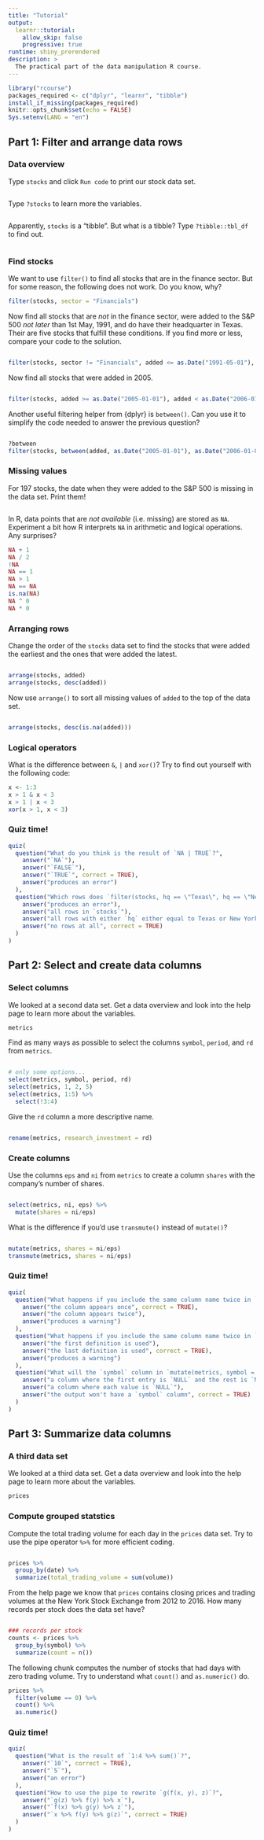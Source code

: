 ```yaml
---
title: "Tutorial"
output: 
  learnr::tutorial:
    allow_skip: false
    progressive: true
runtime: shiny_prerendered
description: >
  The practical part of the data manipulation R course.
---
```


```r
library("rcourse")
packages_required <- c("dplyr", "learnr", "tibble")
install_if_missing(packages_required)
knitr::opts_chunk$set(echo = FALSE)
Sys.setenv(LANG = "en")
```

## Part 1: Filter and arrange data rows

### Data overview

Type `stocks` and click `Run code` to print our stock data set.

```r

```

Type `?stocks` to learn more the variables.

```r

```

Apparently, `stocks` is a "tibble". But what is a tibble? Type `?tibble::tbl_df` to find out.

```r

```

### Find stocks

We want to use `filter()` to find all stocks that are in the finance sector. But for some reason, the following does not work. Do you know, why?

```r
filter(stocks, sector = "Financials")
```

Now find all stocks that are *not* in the finance sector, were added to the S&P 500 *not later* than 1st May, 1991, and do have their headquarter in Texas. Their are five stocks that fulfill these conditions. If you find more or less, compare your code to the solution.

```r

```

```r
filter(stocks, sector != "Financials", added <= as.Date("1991-05-01"), hq == "Texas")
```

Now find all stocks that were added in 2005.

```r

```

```r
filter(stocks, added >= as.Date("2005-01-01"), added < as.Date("2006-01-01"))
```

Another useful filtering helper from {dplyr} is `between()`. Can you use it to simplify the code needed to answer the previous question?

```r

```

```r
?between
filter(stocks, between(added, as.Date("2005-01-01"), as.Date("2006-01-01")))
```

### Missing values

For 197 stocks, the date when they were added to the S&P 500 is missing in the data set. Print them!

```r

```

In R, data points that are *not available* (i.e. missing) are stored as `NA`. Experiment a bit how R interprets `NA` in arithmetic and logical operations. Any surprises?

```r
NA + 1
NA / 2
!NA
NA == 1
NA > 1
NA == NA
is.na(NA)
NA ^ 0
NA * 0
```

### Arranging rows

Change the order of the `stocks` data set to find the stocks that were added the earliest and the ones that were added the latest.

```r

```

```r
arrange(stocks, added)
arrange(stocks, desc(added))
```

Now use `arrange()` to sort all missing values of `added` to the top of the data set.

```r

```

```r
arrange(stocks, desc(is.na(added)))
```

### Logical operators

What is the difference between `&`, `|` and `xor()`? Try to find out yourself with the following code:

```r
x <- 1:3
x > 1 & x < 3
x > 1 | x < 3
xor(x > 1, x < 3)
```

### Quiz time!

```r
quiz(
  question("What do you think is the result of `NA | TRUE`?",
    answer("`NA`"),
    answer("`FALSE`"),
    answer("`TRUE`", correct = TRUE),
    answer("produces an error")
  ),
  question("Which rows does `filter(stocks, hq == \"Texas\", hq == \"New York\")` print?",
    answer("produces an error"),
    answer("all rows in `stocks`"),
    answer("all rows with either `hq` either equal to Texas or New York"),
    answer("no rows at all", correct = TRUE)
  )
)
```

## Part 2: Select and create data columns

### Select columns

We looked at a second data set. Get a data overview and look into the help page to learn more about the variables.

```r
metrics
```

Find as many ways as possible to select the columns `symbol`, `period`, and `rd` from `metrics`.

```r

```

```r
# only some options...
select(metrics, symbol, period, rd)
select(metrics, 1, 2, 5)
select(metrics, 1:5) %>%
  select(!3:4)
```


Give the `rd` column a more descriptive name.

```r

```

```r
rename(metrics, research_investment = rd)
```


### Create columns

Use the columns `eps` and `ni` from `metrics` to create a column `shares` with the company's number of shares.

```r

```


```r
select(metrics, ni, eps) %>% 
  mutate(shares = ni/eps)
```


What is the difference if you'd use `transmute()` instead of `mutate()`?

```r

```

```r
mutate(metrics, shares = ni/eps)
transmute(metrics, shares = ni/eps)
```

### Quiz time!

```r
quiz(
  question("What happens if you include the same column name twice in `select()`?",
    answer("the column appears once", correct = TRUE),
    answer("the column appears twice"),
    answer("produces a warning")
  ),
  question("What happens if you include the same column name twice in `mutate()`?",
    answer("the first definition is used"),
    answer("the last definition is used", correct = TRUE),
    answer("produces a warning")
  ),
  question("What will the `symbol` column in `mutate(metrics, symbol = NULL)` look like?",
    answer("a column where the first entry is `NULL` and the rest is `NA`"),
    answer("a column where each value is `NULL`"),
    answer("the output won't have a `symbol` column", correct = TRUE)
  )
)
```

## Part 3: Summarize data columns

### A third data set

We looked at a third data set. Get a data overview and look into the help page to learn more about the variables.

```r
prices
```

### Compute grouped statstics

Compute the total trading volume for each day in the `prices` data set. Try to use the pipe operator `%>%` for more efficient coding.

```r

```

```r
prices %>% 
  group_by(date) %>% 
  summarize(total_trading_volume = sum(volume))
```

From the help page we know that `prices` contains closing prices and trading volumes at the New York Stock Exchange from 2012 to 2016. How many records per stock does the data set have? 

```r

```

```r
### records per stock
counts <- prices %>% 
  group_by(symbol) %>% 
  summarize(count = n()) 
```

The following chunk computes the number of stocks that had days with zero trading volume. Try to understand what `count()` and `as.numeric()` do.

```r
prices %>% 
  filter(volume == 0) %>% 
  count() %>%
  as.numeric()
```

### Quiz time!

```r
quiz(
  question("What is the result of `1:4 %>% sum()`?",
    answer("`10`", correct = TRUE),
    answer("`5`"),
    answer("an error")
  ),
  question("How to use the pipe to rewrite `g(f(x, y), z)`?",
    answer("`g(z) %>% f(y) %>% x`"),
    answer("`f(x) %>% g(y) %>% z`"),
    answer("`x %>% f(y) %>% g(z)`", correct = TRUE)
  )
)
```